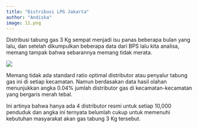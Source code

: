 ```yaml
---
title: "Distribusi LPG Jakarta"
author: "Andiska"
image: 11.png
---
```


Distribusi tabung gas 3 Kg sempat menjadi isu panas beberapa bulan yang lalu, dan setelah dikumpulkan beberapa data dari BPS lalu kita analisa, memang tampak bahwa sebarannya memang tidak merata.

![](/images/petalpg.png){fig-align="center"}

Memang tidak ada standard ratio optimal distributor atau penyalur tabung gas ini di setiap kecamatan. Namun berdasakan data hasil olahan menunjukkan angka 0.04% jumlah distributor gas di kecamatan-kecamatan yang bergaris merah tebal.

Ini artinya bahwa hanya ada 4 distributor resmi untuk setiap 10,000 penduduk dan angka ini ternyata belumlah cukup untuk memenuhi kebutuhan masyarakat akan gas tabung 3 Kg tersebut.
